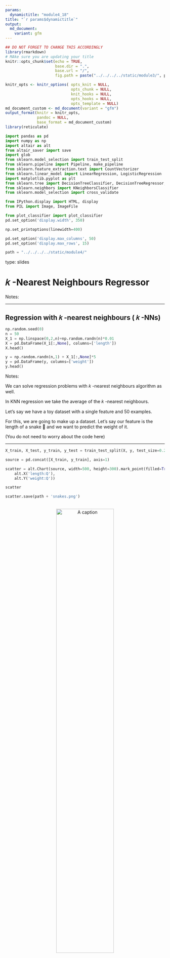 ```yaml
---
params:
  dynamictitle: "module4_18"
title: "`r params$dynamictitle`"
output: 
  md_document:
    variant: gfm
---
```



```r
## DO NOT FORGET TO CHANGE THIS ACCORDINGLY 
library(rmarkdown)
# MAke sure you are updating your title 
knitr::opts_chunk$set(echo = TRUE,
                      base.dir = ".", 
                      base.url = "/",
                      fig.path = paste("../../../../static/module3/", params$dynamictitle,"/", sep = ""))

knitr_opts <- knitr_options( opts_knit = NULL,
                             opts_chunk = NULL,
                             knit_hooks = NULL,
                             opts_hooks = NULL,
                             opts_template = NULL)
md_document_custom <- md_document(variant = "gfm")
output_format(knitr = knitr_opts,
              pandoc = NULL,
              base_format = md_document_custom)
library(reticulate)

```


```python
import pandas as pd
import numpy as np
import altair as alt
from altair_saver import save
import glob
from sklearn.model_selection import train_test_split
from sklearn.pipeline import Pipeline, make_pipeline
from sklearn.feature_extraction.text import CountVectorizer
from sklearn.linear_model import LinearRegression, LogisticRegression
import matplotlib.pyplot as plt
from sklearn.tree import DecisionTreeClassifier, DecisionTreeRegressor, export_graphviz
from sklearn.neighbors import KNeighborsClassifier
from sklearn.model_selection import cross_validate

from IPython.display import HTML, display
from PIL import Image, ImageFile

from plot_classifier import plot_classifier
pd.set_option('display.width', 350)

np.set_printoptions(linewidth=400)

pd.set_option('display.max_columns', 50)
pd.set_option('display.max_rows', 15)

path = "../../../../static/module4/"
```


type: slides

# 𝑘 -Nearest Neighbours Regressor

Notes: <br>

---

## Regression with  𝑘 -nearest neighbours ( 𝑘 -NNs)



```python
np.random.seed(0)
n = 50
X_1 = np.linspace(0,2,n)+np.random.randn(n)*0.01
X = pd.DataFrame(X_1[:,None], columns=['length'])
X.head()
```

```python
y = np.random.randn(n,1) + X_1[:,None]*5
y = pd.DataFrame(y, columns=['weight'])
y.head()
```



Notes: 

We can solve regression problems with  𝑘 -nearest neighbours algorithm as well. 

In KNN regression we take the average of the  𝑘 -nearest neighbours.

Let's say we have a toy dataset with a single feature and 50 examples.

For this, we are going to make up a dataset. Let's say our feature is the length of a snake 🐍 and we want to predict the weight of it. 

(You do not need to worry about the code here)

---

```python
X_train, X_test, y_train, y_test = train_test_split(X, y, test_size=0.2, random_state=123)

```

```python
source = pd.concat([X_train, y_train], axis=1)

scatter = alt.Chart(source, width=500, height=300).mark_point(filled=True, color='green').encode(
    alt.X('length:Q'),
    alt.Y('weight:Q'))

scatter
```

```python
scatter.save(path + 'snakes.png')
```

<br>
<center><img src="/module4/snakes.png" alt="A caption" width="60%" /></center>


Notes:

Let's split up our data so we do not break the golden rule of machine learning.

Then we can plot our training data. 


---

```python
from sklearn.neighbors import KNeighborsRegressor
```

```python
knnr = KNeighborsRegressor(n_neighbors=1, weights="uniform")
knnr.fit(X_train,y_train);
```

```python
predicted = knnr.predict(X_train)
predicted[:5]
```

```python
knnr.score( X_train, y_train)  
```



Notes: 

Let's first import  `KNeighborsRegressor`.

We train our model just like before and predict, this time expecting a numerical value as as target. 

When we score it, we get 100% training score and you'll see why in the next graph.  

---

<br>
<center><img src="/module4/snakes_1.png" alt="A caption" width="80%" /></center>

Notes: 

---

```python
knnr = KNeighborsRegressor(n_neighbors=10, weights="uniform")
knnr.fit(X_train, y_train);
```

```python
knnr.score(X_train, y_train)
```



<center><img src="/module4/snakes_10.png" alt="A caption" width="70%" /></center>

Notes: 

Let's see what happens when we use 𝑘=10.

Our accuracy decreases on our training data and we can see that our gold line is not intersecting all the points and is not as close to the actual value like before. 

---

## Using weighted distances

```python
knnr = KNeighborsRegressor(n_neighbors=10, weights="distance")
knnr.fit(X_train, y_train);
```

```python
knnr.score(X_train, y_train)
```

<center><img src="/module4/snakes_weighted.png" alt="A caption" width="65%" /></center>

Notes: 

We can also specify our `weights` parameter so that points that are closer, have add more meaning to the prediction than points that are further away.



---

## Pros and Cons of 𝑘 -Nearest Neighbours

<br>
<br>

### Pros:

- Easy to understand, interpret.
- Simply hyperparameter  𝑘 (`n_neighbors`)controlling the fundamental tradeoff.
- Can learn very complex functions given enough data.
- Lazy learning: Takes no time to `fit`

<br>

### Cons:

- Can be potentially be VERY slow during prediction time. 
- Often not that great test accuracy compared to the modern approaches.
- You should scale your features. We'll be looking into it in the next lecture. 

Notes: 

---

# Let’s apply what we learned!

Notes: <br>
